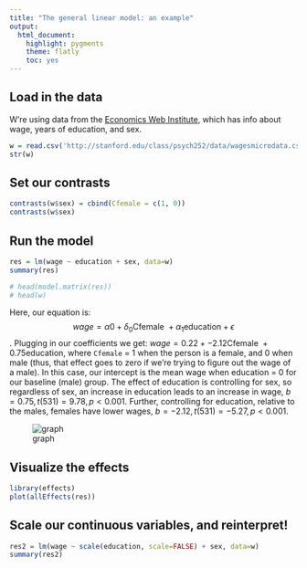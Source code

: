 ```yaml
---
title: "The general linear model: an example"
output:
  html_document:
    highlight: pygments
    theme: flatly
    toc: yes
---
```


## Load in the data

W're using data from the [Economics Web Institute](http://www.economicswebinstitute.org/data/wagesmicrodata.xls), which has info about wage, years of education, and sex.
```r
w = read.csv('http://stanford.edu/class/psych252/data/wagesmicrodata.csv')
str(w)
```

## Set our contrasts

```r
contrasts(w$sex) = cbind(Cfemale = c(1, 0))
contrasts(w$sex)
```

## Run the model

```r
res = lm(wage ~ education + sex, data=w)
summary(res)

# head(model.matrix(res))
# head(w)
```

Here, our equation is: 
$$wage = \alpha{0} + \delta_0\text{Cfemale } + \alpha_1\text{education} + \epsilon$$.
Plugging in our coefficients we get: $wage = 0.22 + -2.12\text{Cfemale } + 0.75\text{education}$, where `Cfemale` = 1 when the person is a female, and 0 when male (thus, that effect goes to zero if we're trying to figure out the wage of a male).
In this case, our intercept is the mean wage when education = 0 for our baseline (male) group. The effect of education is controlling for sex, so regardless of sex, an increase in education leads to an increase in wage, $b=0.75, t(531)=9.78, p < 0.001$. Further, controlling for education, relative to the males, females have lower wages, $b=-2.12, t(531)=-5.27, p < 0.001$.

![graph](https://upload.wikimedia.org/wikipedia/commons/7/74/Graph_showing_Wage_%3D_%CE%B10_%2B_%CE%B40female_%2B_%CE%B11education_%2B_U%2C_%CE%B40_0.jpg)

## Visualize the effects

```r
library(effects)
plot(allEffects(res))
```


## Scale our continuous variables, and reinterpret!

```r
res2 = lm(wage ~ scale(education, scale=FALSE) + sex, data=w)
summary(res2)
```
